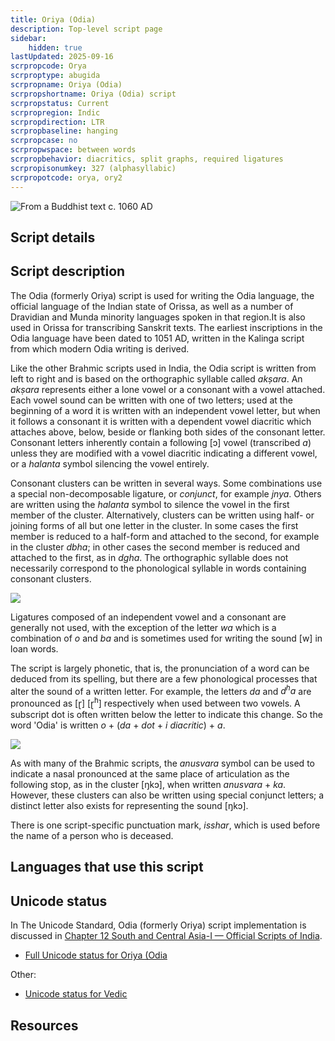 ```yaml
---
title: Oriya (Odia)
description: Top-level script page
sidebar:
    hidden: true
lastUpdated: 2025-09-16
scrpropcode: Orya
scrproptype: abugida
scrpropname: Oriya (Odia)
scrpropshortname: Oriya (Odia) script
scrpropstatus: Current
scrpropregion: Indic
scrpropdirection: LTR
scrpropbaseline: hanging
scrpropcase: no
scrpropwspace: between words
scrpropbehavior: diacritics, split graphs, required ligatures
scrpropisonumkey: 327 (alphasyllabic)
scrpropotcode: orya, ory2
---
```



![](../images/orya-sample.png "From a Buddhist text c. 1060 AD")

## Script details

<ScriptDetails />

## Script description

The Odia (formerly Oriya) script is used for writing the Odia language, the official language of the Indian state of Orissa, as well as a number of Dravidian and Munda minority languages spoken in that region.It is also used in Orissa for transcribing Sanskrit texts. The earliest inscriptions in the Odia language have been dated to 1051 AD, written in the Kalinga script from which modern Odia writing is derived.

Like the other Brahmic scripts used in India, the Odia script is written from left to right and is based on the orthographic syllable called _akṣara_. An _akṣara_ represents either a lone vowel or a consonant with a vowel attached. Each vowel sound can be written with one of two letters; used at the beginning of a word it is written with an independent vowel letter, but when it follows a consonant it is written with a dependent vowel diacritic which attaches above, below, beside or flanking both sides of the consonant letter. Consonant letters inherently contain a following [ɔ] vowel (transcribed _a_) unless they are modified with a vowel diacritic indicating a different vowel, or a _halanta_ symbol silencing the vowel entirely.

Consonant clusters can be written in several ways. Some combinations use a special non-decomposable ligature, or _conjunct_, for example _jnya_. Others are written using the _halanta_ symbol to silence the vowel in the first member of the cluster. Alternatively, clusters can be written using half- or joining forms of all but one letter in the cluster. In some cases the first member is reduced to a half-form and attached to the second, for example in the cluster _dbha_; in other cases the second member is reduced and attached to the first, as in _dgha_. The orthographic syllable does not necessarily correspond to the phonological syllable in words containing consonant clusters.

![](../images/orya-OriyaConjuncts.png)

Ligatures composed of an independent vowel and a consonant are generally not used, with the exception of the letter _wa_ which is a combination of _o_ and _ba_ and is sometimes used for writing the sound [w] in loan words.

The script is largely phonetic, that is, the pronunciation of a word can be deduced from its spelling, but there are a few phonological processes that alter the sound of a written letter. For example, the letters _da_ and _d<sup>h</sup>a_ are pronounced as [ɽ] [ɽ<sup>h</sup>] respectively when used between two vowels. A subscript dot is often written below the letter to indicate this change. So the word 'Odia' is written _o_ + (_da_ + _dot_ + _i diacritic_) + _a_.

![](../images/orya-OriyaOriya.png)

As with many of the Brahmic scripts, the _anusvara_ symbol can be used to indicate a nasal pronounced at the same place of articulation as the following stop, as in the cluster [ŋkɔ], when written _anusvara_ + _ka_. However, these clusters can also be written using special conjunct letters; a distinct letter also exists for representing the sound [ŋkɔ].

There is one script-specific punctuation mark, _isshar_, which is used before the name of a person who is deceased.

## Languages that use this script

<WsList script='Orya' wsMax='5' />

## Unicode status

In The Unicode Standard, Odia (formerly Oriya) script implementation is discussed in [Chapter 12 South and Central Asia-I — Official Scripts of India](https://www.unicode.org/versions/latest/core-spec/chapter-12/#G10153).

- [Full Unicode status for Oriya (Odia](/scrlang/unicode/orya-unicode)

Other:

- [Unicode status for Vedic](/scrlang/unicode/x-vedic-unicode)


## Resources

<ScriptResources detailSummary='seemore' />

